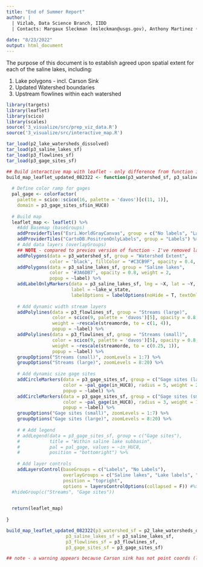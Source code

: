 ```yaml
---
title: "End of Summer Report"
author: |
  | Vizlab, Data Science Branch, IIDD 
  | Contacts: Margaux Sleckman (msleckman@usgs.gov), Anthony Martinez (ajmartinez@usgs.gov) and Cee Nell (cnell@usgs.gov)
  
date: "8/23/2022"
output: html_document
---
```


The purpose of this document is to establish agreed upon spatial extent for each of the saline lakes, including:

1. Lake polygons - incl. Carson Sink
2. Updated Watershed boundaries
3. Upstream flowlines within each watershed

```r

library(targets)
library(leaflet)
library(scico)
library(scales)
source('3_visualize/src/prep_viz_data.R')
source('3_visualize/src/interactive_map.R')

tar_load(p2_lake_watersheds_dissolved)
tar_load(p3_saline_lakes_sf)
tar_load(p3_flowlines_sf)
tar_load(p3_gage_sites_sf)

```


```r

## Build interactive map with leaflet - only difference from function in build_map_leaflet()
build_map_leaflet_updated_082322 <- function(p3_watershed_sf, p3_saline_lakes_sf, p3_flowlines_sf, p3_gage_sites_sf){
  
  # Define color ramp for gages
  pal_gage <- colorFactor(
    palette = scico::scico(16, palette = 'davos')[c(11, 1)],
    domain = p3_gage_sites_sf$in_HUC8)
  
  # Build map
  leaflet_map <- leaflet() %>% 
    #Add Basemap (baseGroups)
    addProviderTiles("Esri.WorldGrayCanvas", group = c("No labels", "Labels"))  %>%
    addProviderTiles("CartoDB.PositronOnlyLabels", group = "Labels") %>%
    # Add data layers (overlayGroups)
    ## NOTE - compared to previos version of function - I've removed label param (no label column like below)
    addPolygons(data = p3_watershed_sf, group = "Watershed Extent",
                color = 'black', fillColor = "#C3CB9F", opacity = 0.4, weight = 3) %>% 
    addPolygons(data = p3_saline_lakes_sf, group = "Saline lakes",
                color = '#3A6DB7', opacity = 0.8, weight = 2,
                popup = ~label) %>%
    addLabelOnlyMarkers(data = p3_saline_lakes_sf, lng = ~X, lat = ~Y, group = "Lake labels",
                        label = ~lake_w_state,
                        labelOptions = labelOptions(noHide = T, textOnly = T)) %>%
    
    # Add dynamic width stream layers
    addPolylines(data = p3_flowlines_sf, group = "Streams (large)",
                 color = scico(9, palette = 'davos')[5], opacity = 0.8,
                 weight = ~rescale(streamorde, to = c(1, 4)),
                 popup = ~label) %>%
    addPolylines(data = p3_flowlines_sf, group = "Streams (small)",
                 color = scico(9, palette = 'davos')[5], opacity = 0.8,
                 weight = ~rescale(streamorde, to = c(0.25, 1)),
                 popup = ~label) %>%
    groupOptions("Streams (small)", zoomLevels = 1:7) %>%
    groupOptions("Streams (large)", zoomLevels = 8:20) %>%
    
    # Add dynamic size gage sites
    addCircleMarkers(data = p3_gage_sites_sf, group = c("Gage sites (large)"),
                     color = ~pal_gage(in_HUC8), radius = 5, weight = 2,
                     popup = ~label) %>%
    addCircleMarkers(data = p3_gage_sites_sf, group = c("Gage sites (small)"),
                     color = ~pal_gage(in_HUC8), radius = 3, weight = 1,
                     popup = ~label) %>%
    groupOptions("Gage sites (small)", zoomLevels = 1:7) %>%
    groupOptions("Gage sites (large)", zoomLevels = 8:20) %>%
    
    # # Add legend
    # addLegend(data = p3_gage_sites_sf, group = c("Gage sites"),
    #           title = "Within saline lake subbasin",
    #           pal = pal_gage, values = ~in_HUC8,
    #           position = "bottomright") %>%
    
    # Add layer controls
    addLayersControl(baseGroups = c("Labels", "No Labels"),
                     overlayGroups = c("Saline lakes", "Lake labels", "Watershed Extent", "Streams (small)", "Streams (large)", "Gage sites (small)", "Gage sites (large)"),
                     position = "topright",
                     options = layersControlOptions(collapsed = F)) #%>%
  #hideGroup(c("Streams", "Gage sites"))
  

  return(leaflet_map)
  
}

```

```r

build_map_leaflet_updated_082322(p3_watershed_sf = p2_lake_watersheds_dissolved, 
                      p3_saline_lakes_sf = p3_saline_lakes_sf, 
                      p3_flowlines_sf = p3_flowlines_sf, 
                      p3_gage_sites_sf = p3_gage_sites_sf)

## note - a warning appears because Carson sink has not point coords (lat lon) - ignore and can incorporate when loading in carson sink

```